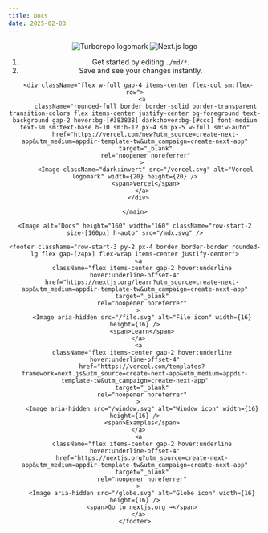 ```yaml
---
title: Docs
date: 2025-02-03
---
```


<div align="center">
  <div className="font-sans grid grid-rows-none items-center justify-items-center min-h-[calc(100vh-8rem)] px-8 pt-20 pb-0 gap-16 w-full max-w-md">
    <main className="flex flex-col gap-[32px] items-center sm:items-start">
      <div className="flex flex-row gap-2 items-center justify-evenly w-full">
        <Image className="dark:invert" src="/turborepo-logo.svg" alt="Turborepo logomark" width={38} height={38} />
        <Image className="dark:invert" src="/next.svg" alt="Next.js logo" width={180} height={38} priority />
      </div>
      <ol className="font-mono list-inside list-decimal text-sm/6 text-center sm:text-left">
        <li className="mb-2 tracking-[-.01em]">
        <span>Get started by editing <code className="bg-black/[.05] dark:bg-white/[.06] font-mono font-semibold px-1 py-0.5 rounded">./md/*</code>.</span>
        </li>
        <li className="tracking-[-.01em]"><span>Save and see your changes instantly.</span></li>
      </ol>

      <div className="flex w-full gap-4 items-center flex-col sm:flex-row">
        <a
          className="rounded-full border border-solid border-transparent transition-colors flex items-center justify-center bg-foreground text-background gap-2 hover:bg-[#383838] dark:hover:bg-[#ccc] font-medium text-sm sm:text-base h-10 sm:h-12 px-4 sm:px-5 w-full sm:w-auto"
          href="https://vercel.com/new?utm_source=create-next-app&utm_medium=appdir-template-tw&utm_campaign=create-next-app"
          target="_blank"
          rel="noopener noreferrer"
        >
          <Image className="dark:invert" src="/vercel.svg" alt="Vercel logomark" width={20} height={20} />
          <span>Vercel</span>
        </a>
      </div>

    </main>

    <Image alt="Docs" height="160" width="160" className="row-start-2 size-[160px] h-auto" src="/mdx.svg" />

    <footer className="row-start-3 py-2 px-4 border border-border rounded-lg flex gap-[24px] flex-wrap items-center justify-center">
      <a
        className="flex items-center gap-2 hover:underline hover:underline-offset-4"
        href="https://nextjs.org/learn?utm_source=create-next-app&utm_medium=appdir-template-tw&utm_campaign=create-next-app"
        target="_blank"
        rel="noopener noreferrer"
      >
        <Image aria-hidden src="/file.svg" alt="File icon" width={16} height={16} />
        <span>Learn</span>
      </a>
      <a
        className="flex items-center gap-2 hover:underline hover:underline-offset-4"
        href="https://vercel.com/templates?framework=next.js&utm_source=create-next-app&utm_medium=appdir-template-tw&utm_campaign=create-next-app"
        target="_blank"
        rel="noopener noreferrer"
      >
        <Image aria-hidden src="/window.svg" alt="Window icon" width={16} height={16} />
        <span>Examples</span>
      </a>
      <a
        className="flex items-center gap-2 hover:underline hover:underline-offset-4"
        href="https://nextjs.org?utm_source=create-next-app&utm_medium=appdir-template-tw&utm_campaign=create-next-app"
        target="_blank"
        rel="noopener noreferrer"
      >
        <Image aria-hidden src="/globe.svg" alt="Globe icon" width={16} height={16} />
        <span>Go to nextjs.org →</span>
      </a>
    </footer>

  </div>
</div>
